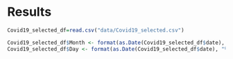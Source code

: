 # Results
```r
Covid19_selected_df=read.csv("data/Covid19_selected.csv")
```
```r
Covid19_selected_df$Month <- format(as.Date(Covid19_selected_df$date), "%m")
Covid19_selected_df$Day <- format(as.Date(Covid19_selected_df$date), "%d")
```
```r

```



